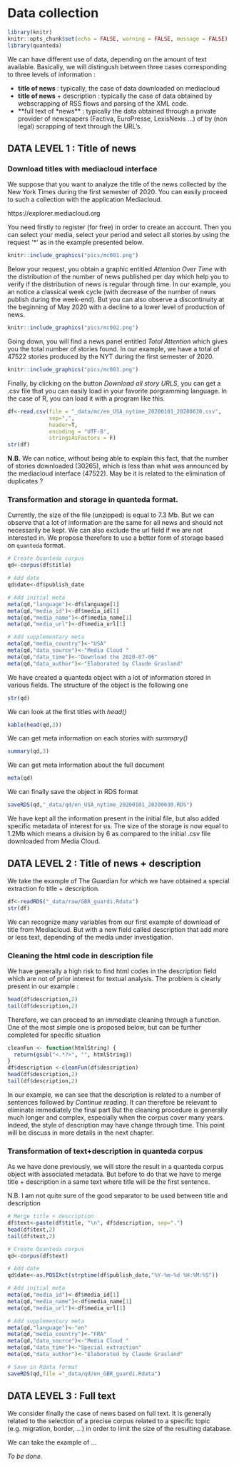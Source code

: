 # Data collection {#data_collect}

```r
library(knitr)
knitr::opts_chunk$set(echo = FALSE, warning = FALSE, message = FALSE)
library(quanteda)
```

We can have different use of data, depending on the amount of text available. Basically, we will distingush between three cases corresponding to three levels of information :

- **title of news** : typically, the case of data downloaded on mediacloud
- **title of news** + description : typically the case of data obtained by webscrapping of RSS flows and parsing of the XML code.
- **full text of *news** : typically the data obtained through a private provider of newspapers (Factiva, EuroPresse, LexisNexis ...) of by (non legal) scrapping of text through the URL's. 



## DATA LEVEL 1 : Title of news

### Download titles with mediacloud interface

We suppose that you want to analyze the title of the news collected by the New York Times during the first semester of 2020. You can easily proceed to such a collection with the application Mediacloud.

https://explorer.mediacloud.org

You need firstly to register (for free) in order to create an account. Then you can select your media, select your period and select all stories by using the request '*' as in the example presented below.

```r
knitr::include_graphics("pics/mc001.png")
```

Below your request, you obtain a graphic entitled *Attention Over Time* with the distribution of the number of news published per day which help you to verify if the distribution of news is regular through time. In our example, you an notice a classical week cycle (with decrease of the number of news publish during the week-end). But you can also observe a discontinuity at the beginning of May 2020 with a decline to a lower level of production of news. 

```r
knitr::include_graphics("pics/mc002.png")
```
Going down, you will find a news panel entitled *Total Attention* which gives you the total number of stories found. In our example, we have a total of 47522 stories produced by the NYT during the first semester of 2020. 

```r
knitr::include_graphics("pics/mc003.png")
```

Finally, by clicking on the button *Download all story URLS*, you can get a .csv file that you can easily load in your favorite porgramming language. In the case of R, you can load it with a program like this. 

```r
df<-read.csv(file = "_data/mc/en_USA_nytime_20200101_20200630.csv",
             sep=",",
             header=T,
             encoding = "UTF-8",
             stringsAsFactors = F)
str(df)
```
**N.B.** We can notice, without being able to explain this fact, that the number of stories downloaded (30265), which is less than what was announced by the mediacloud interface (47522). May be it is related to the elimination of duplicates ? 

### Transformation and storage in quanteda format.

Currently, the size of the file (unzipped) is equal to 7.3 Mb. But we can observe that a lot of information are the same for all news and should not necessarily be kept. We can also exclude the url field if we are not interested in. We propose therefore to use a better form of storage based on `quanteda` format.

```r
# Create Quanteda corpus
qd<-corpus(df$title)

# Add date
qd$date<-df$publish_date

# Add initial meta
meta(qd,"language")<-df$language[1]
meta(qd,"media_id")<-df$media_id[1]
meta(qd,"media_name")<-df$media_name[1]
meta(qd,"media_url")<-df$media_url[1]

# Add supplementary meta
meta(qd,"media_country")<-"USA"
meta(qd,"data_source")<-"Media Cloud "
meta(qd,"data_time")<-"Download the 2020-07-06"
meta(qd,"data_author")<-"Elaborated by Claude Grasland"
```

We have created a quanteda object with a lot of information stored in various fields. The structure of the object is the following one

```r
str(qd)
```

We can look at the first titles with *head()*

```r
kable(head(qd,3))
```


We can get meta information on each stories with *summary()*

```r
summary(qd,3)
```

We can get meta information about the full document

```r
meta(qd)
```

We can finally save the object in RDS format

```r
saveRDS(qd,"_data/qd/en_USA_nytime_20200101_20200630.RDS")
```

We have kept all the information present in the initial file, but also added specific metadata of interest for us. The size of the storage is now equal to 1.2Mb which means a division by 6 as compared to the initial .csv file downloaded from Media Cloud. 



##  DATA LEVEL 2 : Title of news + description

We take the example of The Guardian for which we have obtained a special extraction fo title + description.

```r
df<-readRDS("_data/raw/GBR_guardi.Rdata")
str(df)
```


We can recognize many variables from our first example of download of title from Mediacloud. But with a new field called description that add more or less text, depending of the media under investigation.

### Cleaning the html code in description file

We have generally a high risk to find html codes in the description field which are not of prior interest for textual analysis. The problem is clearly present in our example :

```r
head(df$description,2)
tail(df$description,2)
```
Therefore, we can proceed to an immediate cleaning through a function. One of the most simple one is proposed below, but can be further completed for specific situation

```r

cleanFun <- function(htmlString) {
  return(gsub("<.*?>", "", htmlString))
}
df$description <-cleanFun(df$description)
head(df$description,2)
tail(df$description,2)
```
In our example, we can see that the description is related to a number of sentences followed by *Continue reading*.  It can therefore be relevant to eliminate immediately the final part But the cleaning procedure is generally much longer and complex, especially when the corpus cover many years. Indeed, the style of description may have change through time. This point will be discuss in more details in the next chapter. 

### Transformation of text+description in quanteda corpus 

As we have done previously, we will store the result in a quanteda corpus object with associated metadata. But before to do that we have to merge title + description in a same text where title will be the first sentence. 

N.B. I am not quite sure of the good separator to be used between title and description 

```r
# Merge title + description
df$text<-paste(df$title, "\n", df$description, sep=".")
head(df$text,2)
tail(df$text,2)
```


```r
# Create Quanteda corpus
qd<-corpus(df$text)

# Add date
qd$date<-as.POSIXct(strptime(df$publish_date,"%Y-%m-%d %H:%M:%S"))

# Add initial meta
meta(qd,"media_id")<-df$media_id[1]
meta(qd,"media_name")<-df$media_name[1]
meta(qd,"media_url")<-df$media_url[1]

# Add supplementary meta
meta(qd,"language")<-"en"
meta(qd,"media_country")<-"FRA"
meta(qd,"data_source")<-"Media Cloud "
meta(qd,"data_time")<-"Special extraction"
meta(qd,"data_author")<-"Elaborated by Claude Grasland"

# Save in Rdata format
saveRDS(qd,file ="_data/qd/en_GBR_guardi.Rdata")
```


##  DATA LEVEL 3 : Full text

We consider finally the case of news based on full text. It is generally related to the selection of a precise corpus related to a specific topic (e.g. migration, border, ...) in order to limit the size of the resulting database.

We can take the example of ...

*To be done.*
